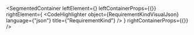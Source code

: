 
<SegmentedContainer
  leftElement={<RequirementKindDesc />}
  leftContainerProps={{}}
  rightElement={
    <CodeHighlighter
      object={RequirementKindVisualJson}
      language={"json"}
      title={"RequirementKind"}
    />
  }
  rightContainerProps={{}}
/>

<div
  class={"spacer"}
/>


